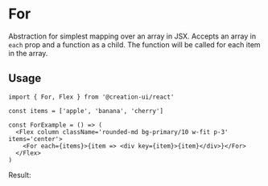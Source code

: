 
# For

Abstraction for simplest mapping over an array in JSX. Accepts an array in `each` prop and a function as a child. The function will be called for each item in the array.

## Usage

```tsx copy
import { For, Flex } from '@creation-ui/react'

const items = ['apple', 'banana', 'cherry']

const ForExample = () => (
  <Flex column className='rounded-md bg-primary/10 w-fit p-3' items='center'>
    <For each={items}>{item => <div key={item}>{item}</div>}</For>
  </Flex>
)
```

Result:

<ForExample />
